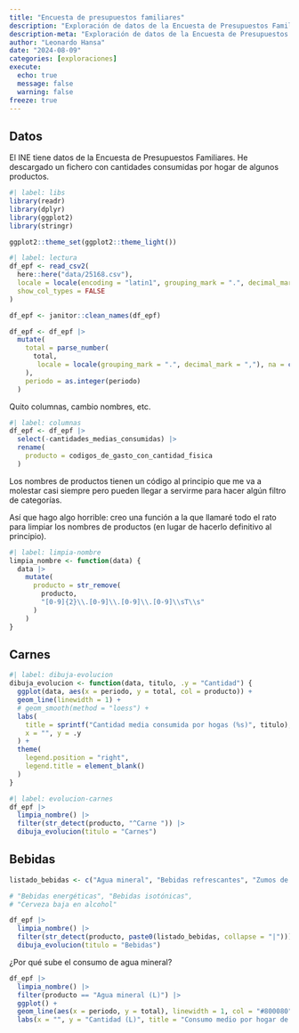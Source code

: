 ```yaml
---
title: "Encuesta de presupuestos familiares"
description: "Exploración de datos de la Encuesta de Presupuestos Familiares del INE"
description-meta: "Exploración de datos de la Encuesta de Presupuestos Familiares del INE"
author: "Leonardo Hansa"
date: "2024-08-09"
categories: [exploraciones]
execute: 
  echo: true
  message: false
  warning: false
freeze: true
---
```


## Datos

El INE tiene datos de la Encuesta de Presupuestos Familiares.
He descargado un fichero con cantidades consumidas por hogar de algunos productos.

```r
#| label: libs
library(readr)
library(dplyr)
library(ggplot2)
library(stringr)

ggplot2::theme_set(ggplot2::theme_light())
```

```r
#| label: lectura
df_epf <- read_csv2(
  here::here("data/25168.csv"),
  locale = locale(encoding = "latin1", grouping_mark = ".", decimal_mark = ","),
  show_col_types = FALSE
)

df_epf <- janitor::clean_names(df_epf)

df_epf <- df_epf |>
  mutate(
    total = parse_number(
      total,
       locale = locale(grouping_mark = ".", decimal_mark = ","), na = c("..")
    ),
    periodo = as.integer(periodo) 
  )
```

Quito columnas, cambio nombres, etc.

```r
#| label: columnas
df_epf <- df_epf |>
  select(-cantidades_medias_consumidas) |> 
  rename(
    producto = codigos_de_gasto_con_cantidad_fisica
  )
```

Los nombres de productos tienen un código al principio que me va a molestar casi siempre pero pueden llegar a servirme para hacer algún filtro de categorías.

Así que hago algo horrible: creo una función a la que llamaré todo el rato para limpiar los nombres de productos (en lugar de hacerlo definitivo al principio).
```r
#| label: limpia-nombre
limpia_nombre <- function(data) {
  data |>
    mutate(
      producto = str_remove(
        producto, 
        "[0-9]{2}\\.[0-9]\\.[0-9]\\.[0-9]\\sT\\s"
      )
    )
}
```


## Carnes

```r
#| label: dibuja-evolucion
dibuja_evolucion <- function(data, titulo, .y = "Cantidad") {
  ggplot(data, aes(x = periodo, y = total, col = producto)) + 
  geom_line(linewidth = 1) +
  # geom_smooth(method = "loess") +
  labs(
    title = sprintf("Cantidad media consumida por hogas (%s)", titulo), 
    x = "", y = .y
  ) + 
  theme(
    legend.position = "right", 
    legend.title = element_blank()
  )
}
```

```r
#| label: evolucion-carnes
df_epf |>
  limpia_nombre() |> 
  filter(str_detect(producto, "^Carne ")) |> 
  dibuja_evolucion(titulo = "Carnes")
```

## Bebidas
```r
listado_bebidas <- c("Agua mineral", "Bebidas refrescantes", "Zumos de frutas", "Vinos de uva", "Cerveza \\(L\\)")

# "Bebidas energéticas", "Bebidas isotónicas",
# "Cerveza baja en alcohol"

df_epf |>
  limpia_nombre() |>
  filter(str_detect(producto, paste0(listado_bebidas, collapse = "|"))) |>
  dibuja_evolucion(titulo = "Bebidas")

```

¿Por qué sube el consumo de agua mineral?

```r
df_epf |> 
  limpia_nombre() |> 
  filter(producto == "Agua mineral (L)") |> 
  ggplot() + 
  geom_line(aes(x = periodo, y = total), linewidth = 1, col = "#800080") + 
  labs(x = "", y = "Cantidad (L)", title = "Consumo medio por hogar de agua mineral")

```



